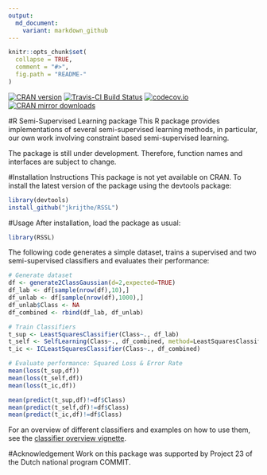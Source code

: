 ```yaml
---
output:
  md_document:
    variant: markdown_github
---
```


<!-- README.md is generated from README.Rmd. Please edit that file -->

```r
knitr::opts_chunk$set(
  collapse = TRUE,
  comment = "#>",
  fig.path = "README-"
)
```
[![CRAN version](http://www.r-pkg.org/badges/version/RSSL)](http://cran.rstudio.com/web/packages/RSSL/index.html)
[![Travis-CI Build Status](https://travis-ci.org/jkrijthe/RSSL.png?branch=master)](https://travis-ci.org/jkrijthe/RSSL)
[![codecov.io](https://codecov.io/github/jkrijthe/RSSL/coverage.svg?branch=master)](https://codecov.io/github/jkrijthe/RSSL?branch=master)
[![CRAN mirror downloads](http://cranlogs.r-pkg.org/badges/RSSL)](http://cran.rstudio.com/web/packages/RSSL/index.html)

#R Semi-Supervised Learning package
This R package provides implementations of several semi-supervised learning methods, in particular, our own work involving constraint based semi-supervised learning. 

The package is still under development. Therefore, function names and interfaces are subject to change.

#Installation Instructions
This package is not yet available on CRAN. To install the latest version of the package using the devtools package:
```r
library(devtools)
install_github("jkrijthe/RSSL")
```

#Usage
After installation, load the package as usual:
```r
library(RSSL)
```
The following code generates a simple dataset, trains a supervised and two semi-supervised classifiers and evaluates their performance:
```r
# Generate dataset
df <- generate2ClassGaussian(d=2,expected=TRUE)
df_lab <- df[sample(nrow(df),10),]
df_unlab <- df[sample(nrow(df),1000),]
df_unlab$Class <- NA
df_combined <- rbind(df_lab, df_unlab)

# Train Classifiers
t_sup <- LeastSquaresClassifier(Class~., df_lab)
t_self <- SelfLearning(Class~., df_combined, method=LeastSquaresClassifier)
t_ic <- ICLeastSquaresClassifier(Class~., df_combined)

# Evaluate performance: Squared Loss & Error Rate
mean(loss(t_sup,df))
mean(loss(t_self,df))
mean(loss(t_ic,df))

mean(predict(t_sup,df)!=df$Class)
mean(predict(t_self,df)!=df$Class)
mean(predict(t_ic,df)!=df$Class)
```
For an overview of different classifiers and examples on how to use them, see the [classifier overview vignette](https://github.com/jkrijthe/RSSL/blob/master/vignettes/SSL-Classifiers.Rmd).

#Acknowledgement
Work on this package was supported by Project 23 of the Dutch national program COMMIT.